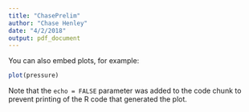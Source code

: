 ```yaml
---
title: "ChasePrelim"
author: "Chase Henley"
date: "4/2/2018"
output: pdf_document
---
```



You can also embed plots, for example:

```r
plot(pressure)
```

Note that the `echo = FALSE` parameter was added to the code chunk to prevent printing of the R code that generated the plot.
